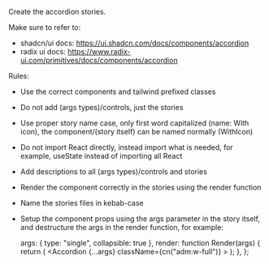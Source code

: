 Create the accordion stories.

Make sure to  refer to: 
- shadcn/ui docs: https://ui.shadcn.com/docs/components/accordion
- radix ui docs: https://www.radix-ui.com/primitives/docs/components/accordion

Rules:
- Use the correct components and tailwind prefixed classes
- Do not add (args types)/controls, just the stories
- Use proper story name case, only first word capitalized (name: With icon), the component/(story itself) can be named normally (WithIcon)
- Do not import React directly, instead import what is needed, for example, useState instead of importing all React
- Add descriptions to all (args types)/controls and stories
- Render the component correctly in the stories using the render function
- Name the stories files in kebab-case
- Setup the component props using the args parameter in the story itself, and destructure the args in the render function, for example:

  args: { type: "single", collapsible: true },
  render: function Render(args) {
    return (
      <Accordion
        {...args}
        className={cn("adm:w-full")}
      >
      </Accordion>
    );
  },
};